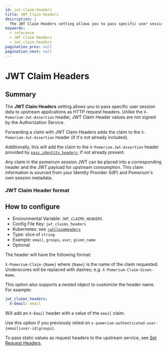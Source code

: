 ```yaml
---
id: jwt-claim-headers
title: JWT Claim Headers
description: |
  The JWT Claim Headers setting allows you to pass specific user session data to upstream applications as HTTP request headers and additional JWT claims.
keywords:
  - reference
  - JWT Claim Headers
  - jwt_claim_headers
pagination_prev: null
pagination_next: null
---
```



# JWT Claim Headers

## Summary

The **JWT Claim Headers** setting allows you to pass specific user session data to upstream applications as HTTP request headers. Unlike the `X-Pomerium-Jwt-Assertion` header, JWT Claim Header values are not signed by the Authorization Service.

Forwarding a claim with JWT Claim Headers adds the claim to the `X-Pomerium-Jwt-Assertion` header (if it's not already included).

Additionally, this will add the claim to the `X-Pomerium-Jwt-Assertion` header provided by [`pass_identity_headers`](/docs/reference/routes/pass-identity-headers), if not already present.

Any claim in the pomerium session JWT can be placed into a corresponding header and the JWT payload for upstream consumption. This claim information is sourced from your Identity Provider (IdP) and Pomerium's own session metadata.

### JWT Claim Header format



## How to configure

<Tabs>
<TabItem value="Core" label="Core">

</TabItem>
<TabItem value="Enterprise" label="Enterprise">

</TabItem>
<TabItem value="Kubernetes" label="Kubernetes">

</TabItem>
</Tabs>

- Environmental Variable: `JWT_CLAIMS_HEADERS`
- Config File Key: `jwt_claims_headers`
- Kubernetes: see [`jwtClaimHeaders`](/docs/deploying/k8s/reference#spec)
- Type: slice of `string`
- Example: `email`, `groups`, `user`, `given_name`
- Optional


The header will have the following format:

`X-Pomerium-Claim-{Name}` where `{Name}` is the name of the claim requested. Underscores will be replaced with dashes; e.g. `X-Pomerium-Claim-Given-Name`.

This option also supports a nested object to customize the header name. For example:

```yaml
jwt_claims_headers:
  X-Email: email
```

Will add an `X-Email` header with a value of the `email` claim.

Use this option if you previously relied on `x-pomerium-authenticated-user-{email|user-id|groups}`.

To pass static values as request headers to the upstream service, see [Set Request Headers](./routes/set-request-headers).
